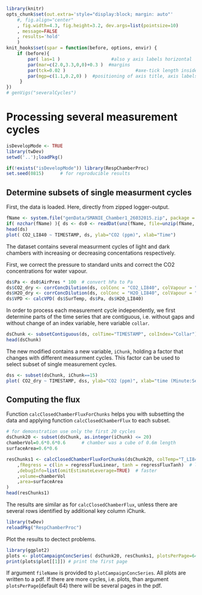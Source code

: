 <!--
%\VignetteEngine{knitr}
%\VignetteIndexEntry{Processing several measurement cycles}
-->

```r
library(knitr)
opts_chunk$set(out.extra='style="display:block; margin: auto"'
    #, fig.align="center"
    , fig.width=4.3, fig.height=3.2, dev.args=list(pointsize=10)
    , message=FALSE
    , results='hold'
    )
knit_hooks$set(spar = function(before, options, envir) {
    if (before){
        par( las=1 )                   #also y axis labels horizontal
        par(mar=c(2.0,3.3,0,0)+0.3 )  #margins
        par(tck=0.02 )                          #axe-tick length inside plots             
        par(mgp=c(1.1,0.2,0) )  #positioning of axis title, axis labels, axis
     }
})
# genVigs("severalCycles")
```

Processing several measurement cycles
==============================================

```r
isDevelopMode <- TRUE
library(twDev)
setwd('..');loadPkg()
```
```r
if(!exists("isDevelopMode")) library(RespChamberProc)
set.seed(0815)      # for reproducible results
```

Determine subsets of single measurment cycles
---------------------------------------------------

First, the data is loaded. Here, directly from zipped logger-output.
```r
fName <- system.file("genData/SMANIE_Chamber1_26032015.zip", package = "RespChamberProc")
if( nzchar(fName) ){ ds <- ds0 <- readDat(unz(fName, file=unzip(fName, list=TRUE)[1,"Name"] ),tz="UTC") }
head(ds)
plot( CO2_LI840 ~ TIMESTAMP, ds, ylab="CO2 (ppm)", xlab="Time")
```

The dataset contains several measurment cycles of light and dark chambers with increasing or decreasing concentations respectively.

First, we correct the pressure to standard units and correct the CO2
concentrations for water vapour.
```r
ds$Pa <- ds0$AirPres * 100  # convert hPa to Pa
ds$CO2_dry <- corrConcDilution(ds, colConc = "CO2_LI840", colVapour = "H2O_LI840")
ds$H2O_dry <- corrConcDilution(ds, colConc = "H2O_LI840", colVapour = "H2O_LI840")
ds$VPD <- calcVPD( ds$SurTemp, ds$Pa, ds$H2O_LI840)
```

In order to process each measurement cycle independently, we first determine parts of the time series that are contiguous, i.e. without gaps and without change of an index variable, here variable `collar`.


```r
dsChunk <- subsetContiguous(ds, colTime="TIMESTAMP", colIndex="Collar") 
head(dsChunk)
```

The new modified contains a new variable, `iChunk`, holding a factor that
changes with different measurment cycles.
This factor can be used to select subset of single measurement cycles. 
```r
dss <- subset(dsChunk, iChunk==15)
plot( CO2_dry ~ TIMESTAMP, dss, ylab="CO2 (ppm)", xlab="time (Minute:Second)")
```

Computing the flux
------------------

Function `calcClosedChamberFluxForChunks` helps you with subsetting the data and applying function `calcClosedChamberFlux` to each subset.

```r
# for demonstration use only the first 20 cycles
dsChunk20 <- subset(dsChunk, as.integer(iChunk) <= 20) 
chamberVol=0.6*0.6*0.6		# chamber was a cube of 0.6m length
surfaceArea=0.6*0.6

resChunks1 <- calcClosedChamberFluxForChunks(dsChunk20, colTemp="T_LI840"
    ,fRegress = c(lin = regressFluxLinear, tanh = regressFluxTanh)	# linear and saturating shape
    ,debugInfo=list(omitEstimateLeverage=TRUE)	# faster
    ,volume=chamberVol
    ,area=surfaceArea
)
head(resChunks1)
```

The results are similar as for `calcClosedChamberFlux`, unless there are several rows identified by additional key column iChunk.

```r
library(twDev)
reloadPkg("RespChamberProc")
```

Plot the results to dectect problems. 
```r
library(ggplot2)
plots <- plotCampaignConcSeries( dsChunk20, resChunks1, plotsPerPage=64L)  
print(plots$plot[[1]]) # print the first page
```

If argument `fileName` is provided to `plotCampaignConcSeries`. All plots are
written to a pdf. If there are more cycles, i.e. plots, than argument `plotsPerPage`(default 64) there will be several pages in the pdf.




